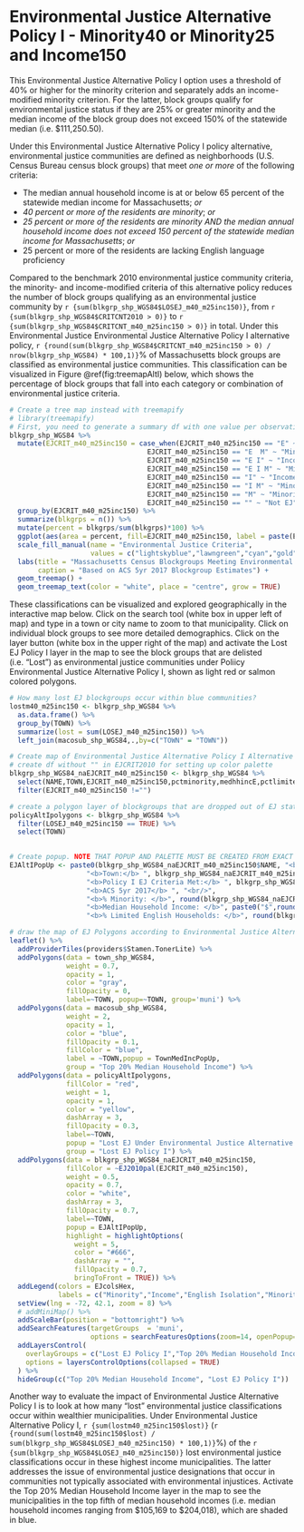 # Environmental Justice Alternative Policy I - Minority40 or Minority25 and Income150

This Environmental Justice Alternative Policy I option uses a threshold of 40% or higher for the minority criterion and separately adds an income-modified minority criterion. For the latter, block groups qualify for environmental justice status if they are 25% or greater minority and the median income of the block group does not exceed 150% of the statewide median (i.e. \$111,250.50).

Under this Environmental Justice Alternative Policy I policy alternative, environmental justice communities are defined as neighborhoods (U.S. Census Bureau census block groups) that meet *one or more* of the following criteria: 

* The median annual household income is at or below 65 percent of the statewide median income for Massachusetts; *or*
* *40 percent or more of the residents are minority*; *or*
* *25 percent or more of the residents are minority AND the median annual household income does not exceed 150 percent of the statewide median income for Massachusetts*; *or*
* 25 percent or more of the residents are lacking English language proficiency

Compared to the benchmark 2010 environmental justice community criteria, the minority- and income-modified criteria of this alternative policy reduces the number of block groups qualifying as an environmental justice community by `r {sum(blkgrp_shp_WGS84$LOSEJ_m40_m25inc150)}`, from `r {sum(blkgrp_shp_WGS84$CRITCNT2010 > 0)}` to `r {sum(blkgrp_shp_WGS84$CRITCNT_m40_m25inc150 > 0)}` in total. Under this Environmental Justice Environmental Justice Alternative Policy I alternative policy, `r {round(sum(blkgrp_shp_WGS84$CRITCNT_m40_m25inc150 > 0) / nrow(blkgrp_shp_WGS84) * 100,1)}`% of Massachusetts block groups are classified as environmental justice communities. This classification can be visualized in Figure \@ref(fig:treemapAltI) below, which shows the percentage of block groups that fall into each category or combination of environmental justice criteria.

```r
# Create a tree map instead with treemapify
# library(treemapify)
# First, you need to generate a summary df with one value per observation or EJ criterion
blkgrp_shp_WGS84 %>% 
  mutate(EJCRIT_m40_m25inc150 = case_when(EJCRIT_m40_m25inc150 == "E" ~ "English Isolation",
                                  EJCRIT_m40_m25inc150 == "E  M" ~ "Minority and English Isolation", 
                                  EJCRIT_m40_m25inc150 == "E I" ~ "Income and English Isolation",
                                  EJCRIT_m40_m25inc150 == "E I M" ~ "Minority, Income, and English Isolation",
                                  EJCRIT_m40_m25inc150 == "I" ~ "Income",
                                  EJCRIT_m40_m25inc150 == "I M" ~ "Minority and Income",
                                  EJCRIT_m40_m25inc150 == "M" ~ "Minority",
                                  EJCRIT_m40_m25inc150 == "" ~ "Not EJ")) %>% 
  group_by(EJCRIT_m40_m25inc150) %>% 
  summarize(blkgrps = n()) %>% 
  mutate(percent = blkgrps/sum(blkgrps)*100) %>% 
  ggplot(aes(area = percent, fill=EJCRIT_m40_m25inc150, label = paste(EJCRIT_m40_m25inc150,paste(round(percent,1),"%"),sep="\n"))) + 
  scale_fill_manual(name = "Environmental Justice Criteria", 
                    values = c("lightskyblue","lawngreen","cyan","gold","deeppink","darkgreen","navyblue","gray88")) +
  labs(title = "Massachusetts Census Blockgroups Meeting Environmental Justice Alternative Policy I Criteria",
       caption = "Based on ACS 5yr 2017 Blockgroup Estimates") +
  geom_treemap() + 
  geom_treemap_text(color = "white", place = "centre", grow = TRUE)
```

These classifications can be visualized and explored geographically in the interactive map below. Click on the search tool (white box in upper left of map) and type in a town or city name to zoom to that municipality. Click on individual block groups to see more detailed demographics. Click on the layer button (white box in the upper right of the map) and activate the Lost EJ Policy I layer in the map to see the block groups that are delisted (i.e. "Lost") as environmental justice communities under Poliicy Environmental Justice Alternative Policy I, shown as light red or salmon colored polygons.

```r
# How many lost EJ blockgroups occur within blue communities?
lostm40_m25inc150 <- blkgrp_shp_WGS84 %>% 
  as.data.frame() %>% 
  group_by(TOWN) %>% 
  summarize(lost = sum(LOSEJ_m40_m25inc150)) %>% 
  left_join(macosub_shp_WGS84,.,by=c("TOWN" = "TOWN"))

# Create map of Environmental Justice Alternative Policy I Alternative EJ Policy polygons across state
# create df without "" in EJCRIT2010 for setting up color palette
blkgrp_shp_WGS84_naEJCRIT_m40_m25inc150 <- blkgrp_shp_WGS84 %>%
  select(NAME,TOWN,EJCRIT_m40_m25inc150,pctminority,medhhincE,pctlimitenghh) %>% 
  filter(EJCRIT_m40_m25inc150 !="")

# create a polygon layer of blockgroups that are dropped out of EJ status by criteria change
policyAltIpolygons <- blkgrp_shp_WGS84 %>% 
  filter(LOSEJ_m40_m25inc150 == TRUE) %>% 
  select(TOWN)
  

# Create popup. NOTE THAT POPUP AND PALETTE MUST BE CREATED FROM EXACT SAME DF AS USED IN leaflet() MAP. OTHERWISE, POPUPS WILL SHOW UP IN THE WRONG LOCATION!
EJAltIPopUp <- paste0(blkgrp_shp_WGS84_naEJCRIT_m40_m25inc150$NAME, "<br/>",
                   "<b>Town:</b> ", blkgrp_shp_WGS84_naEJCRIT_m40_m25inc150$TOWN, "<br/>",
                   "<b>Policy I EJ Criteria Met:</b> ", blkgrp_shp_WGS84_naEJCRIT_m40_m25inc150$EJCRIT_m30inc150, "<br/>",
                   "<b>ACS 5yr 2017</b> ", "<br/>",
                   "<b>% Minority: </b>", round(blkgrp_shp_WGS84_naEJCRIT_m40_m25inc150$pctminority,1),"<br/>",
                   "<b>Median Household Income: </b>", paste0("$",round(blkgrp_shp_WGS84_naEJCRIT_m40_m25inc150$medhhincE)),"<br/>",
                   "<b>% Limited English Households: </b>", round(blkgrp_shp_WGS84_naEJCRIT_m40_m25inc150$pctlimitenghh,1))

# draw the map of EJ Polygons according to Environmental Justice Alternative Policy I EJ Policy. Faded red/salmong colored polygons represent blockgroups that lose EJ status when the income criteria modifies minority and English isolation. 
leaflet() %>% 
  addProviderTiles(providers$Stamen.TonerLite) %>% 
  addPolygons(data = town_shp_WGS84,
              weight = 0.7,
              opacity = 1,
              color = "gray",
              fillOpacity = 0,
              label=~TOWN, popup=~TOWN, group='muni') %>% 
  addPolygons(data = macosub_shp_WGS84,
              weight = 2,
              opacity = 1,
              color = "blue",
              fillOpacity = 0.1,
              fillColor = "blue",
              label = ~TOWN,popup = TownMedIncPopUp,
              group = "Top 20% Median Household Income") %>% 
  addPolygons(data = policyAltIpolygons,
              fillColor = "red",
              weight = 1,
              opacity = 1,
              color = "yellow",
              dashArray = 3,
              fillOpacity = 0.3,
              label=~TOWN,
              popup = "Lost EJ Under Environmental Justice Alternative Policy I",
              group = "Lost EJ Policy I") %>% 
  addPolygons(data = blkgrp_shp_WGS84_naEJCRIT_m40_m25inc150,
              fillColor = ~EJ2010pal(EJCRIT_m40_m25inc150), 
              weight = 0.5,
              opacity = 0.7,
              color = "white",
              dashArray = 3,
              fillOpacity = 0.7,
              label=~TOWN, 
              popup = EJAltIPopUp,
              highlight = highlightOptions(
                weight = 5,
                color = "#666",
                dashArray = "",
                fillOpacity = 0.7,
                bringToFront = TRUE)) %>% 
  addLegend(colors = EJcolsHex, 
            labels = c("Minority","Income","English Isolation","Minority and Income","Minority and English Isolation","Income and English Isolation","Minority, Income, and English Isolation"), title = "Environmental Justice Populations", position = "bottomleft") %>% 
  setView(lng = -72, 42.1, zoom = 8) %>% 
  # addMiniMap() %>% 
  addScaleBar(position = "bottomright") %>% 
  addSearchFeatures(targetGroups  = 'muni', 
                    options = searchFeaturesOptions(zoom=14, openPopup=TRUE, hideMarkerOnCollapse=T)) %>% 
  addLayersControl(
    overlayGroups = c("Lost EJ Policy I","Top 20% Median Household Income"),
    options = layersControlOptions(collapsed = TRUE)
  ) %>% 
  hideGroup(c("Top 20% Median Household Income", "Lost EJ Policy I"))
```

Another way to evaluate the impact of Environmental Justice Alternative Policy I is to look at how many "lost" environmental justice classifications occur within wealthier municipalities. Under Environmental Justice Alternative Policy I, `r {sum(lostm40_m25inc150$lost)}` (`r {round(sum(lostm40_m25inc150$lost) / sum(blkgrp_shp_WGS84$LOSEJ_m40_m25inc150) * 100,1)}`%) of the `r {sum(blkgrp_shp_WGS84$LOSEJ_m40_m25inc150)}` lost environmental justice classifications occur in these highest income municipalities. The latter addresses the issue of environmental justice designations that occur in communities not typically associated with environmental injustices. Activate the Top 20% Median Household Income layer in the map to see the municipalities in the top fifth of median household incomes (i.e. median household incomes ranging from \$105,169 to \$204,018), which are shaded in blue. 